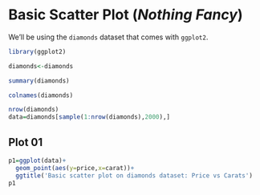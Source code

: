 Basic Scatter Plot (*Nothing Fancy*)
====================================

We'll be using the `diamonds` dataset that comes with `ggplot2`.

```r

library(ggplot2)

diamonds<-diamonds

summary(diamonds)

colnames(diamonds)

nrow(diamonds)
data=diamonds[sample(1:nrow(diamonds),2000),]
```

Plot 01
-------
```r

p1=ggplot(data)+
  geom_point(aes(y=price,x=carat))+
  ggtitle('Basic scatter plot on diamonds dataset: Price vs Carats')
p1

```